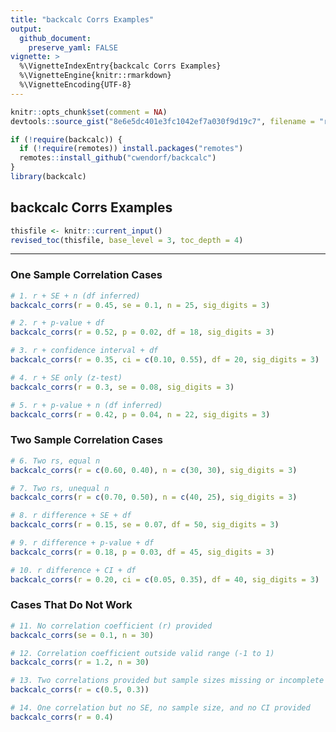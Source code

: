 ```yaml
---
title: "backcalc Corrs Examples"
output:
  github_document:
    preserve_yaml: FALSE
vignette: >
  %\VignetteIndexEntry{backcalc Corrs Examples}
  %\VignetteEngine{knitr::rmarkdown}
  %\VignetteEncoding{UTF-8}
---
```


```r
knitr::opts_chunk$set(comment = NA)
devtools::source_gist("8e6e5dc401e3fc1042ef7a030f9d19c7", filename = "revised_toc.R")
```

```r
if (!require(backcalc)) {
  if (!require(remotes)) install.packages("remotes")
  remotes::install_github("cwendorf/backcalc")
}
library(backcalc)
```

## backcalc Corrs Examples

```r
thisfile <- knitr::current_input()
revised_toc(thisfile, base_level = 3, toc_depth = 4)
```

---

### One Sample Correlation Cases

```r
# 1. r + SE + n (df inferred)
backcalc_corrs(r = 0.45, se = 0.1, n = 25, sig_digits = 3)

# 2. r + p-value + df
backcalc_corrs(r = 0.52, p = 0.02, df = 18, sig_digits = 3)

# 3. r + confidence interval + df
backcalc_corrs(r = 0.35, ci = c(0.10, 0.55), df = 20, sig_digits = 3)

# 4. r + SE only (z-test)
backcalc_corrs(r = 0.3, se = 0.08, sig_digits = 3)

# 5. r + p-value + n (df inferred)
backcalc_corrs(r = 0.42, p = 0.04, n = 22, sig_digits = 3)
```

### Two Sample Correlation Cases

```r
# 6. Two rs, equal n
backcalc_corrs(r = c(0.60, 0.40), n = c(30, 30), sig_digits = 3)

# 7. Two rs, unequal n
backcalc_corrs(r = c(0.70, 0.50), n = c(40, 25), sig_digits = 3)

# 8. r difference + SE + df
backcalc_corrs(r = 0.15, se = 0.07, df = 50, sig_digits = 3)

# 9. r difference + p-value + df
backcalc_corrs(r = 0.18, p = 0.03, df = 45, sig_digits = 3)

# 10. r difference + CI + df
backcalc_corrs(r = 0.20, ci = c(0.05, 0.35), df = 40, sig_digits = 3)
```

### Cases That Do Not Work

```r
# 11. No correlation coefficient (r) provided
backcalc_corrs(se = 0.1, n = 30)

# 12. Correlation coefficient outside valid range (-1 to 1)
backcalc_corrs(r = 1.2, n = 30)

# 13. Two correlations provided but sample sizes missing or incomplete
backcalc_corrs(r = c(0.5, 0.3))

# 14. One correlation but no SE, no sample size, and no CI provided
backcalc_corrs(r = 0.4)
```
